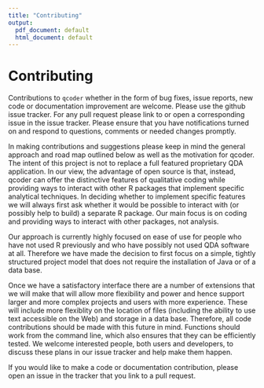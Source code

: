 ```yaml
---
title: "Contributing"
output:
  pdf_document: default
  html_document: default
---
```


# Contributing

Contributions to `qcoder` whether in the form of bug fixes, issue reports, new
code or documentation improvement are welcome. Please use the github issue
tracker. For any pull request please link to or open a corresponding issue in the
issue tracker. Please ensure that you have notifications turned on and respond to
questions, comments or needed changes promptly.

In making contributions and suggestions please keep in mind the general approach
and road map outlined below as well as the motivation for qcoder. The intent
of this project is not to replace a full featured proprietary QDA application.
In our view, the advantage of open source is that, instead, qcoder can offer
the distinctive features of qualitative coding while providing ways to 
interact with other R packages that implement specific analytical techniques.
In deciding whether to implement specific features we will always first
ask whether it would be possible to interact with (or possibly help to build)
a separate R package. Our main focus is on coding and providing ways to
interact with other packages, not analysis.

Our approach is currently highly focused on ease of use for 
people who have not used R previously and who have possibly 
not used QDA software at all.  Therefore
we have made the decision to first focus on a simple, tightly structured 
project model that does not require the installation of Java or of a data base.

Once we have a satisfactory interface there are a number of extensions that
we will make that will allow more flexibility and power and hence support 
larger and more complex projects and users with more experience.  These will
include more flexiblity on the location of files (including the ability to
use text accessible on the Web) and storage in a data base. Therefore, all
code contributions should be made with this future in mind.  Functions should
work from the command line, which also ensures that they can be efficiently
tested. We welcome interested people, both users and developers, to discuss
these plans in our issue tracker and help make them happen.

If you would like to make a code or documentation contribution, please open
an issue in the tracker that you link to a pull request. 

